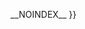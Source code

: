 {{image other   <!-- Only categorise when on image pages. -->
| [[Category:所有非自由媒體]]{{#ifeq:{{{metadata}}}|no||<div class="licensetpl" style="display:none"><div class="licensetpl_short">合理使用</div><div class="licensetpl_nonfree">true</div></div>}}__NOINDEX__
}}<noinclude>
{{Documentation}}
</noinclude>